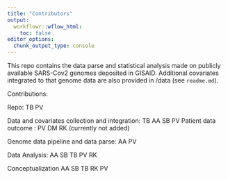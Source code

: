 ```yaml
---
title: "Contributors"
output:
  workflowr::wflow_html:
    toc: false
editor_options:
  chunk_output_type: console
---
```


This repo contains the data parse and statistical analysis made on publicly available SARS-Cov2 genomes deposited in GISAID.
Additional covariates integrated to that genome data are also provided in /data (see `readme.md`).

Contributions: 

Repo: TB PV

Data and covariates collection and integration: TB AA SB PV
Patient data outcome : PV DM RK (currently not added)

Genome data pipeline and data parse: AA PV 

Data Analysis: AA SB TB PV RK  

Conceptualization AA SB TB RK PV
